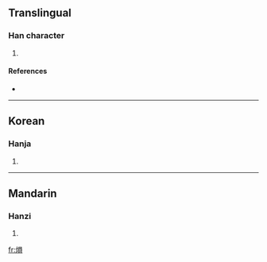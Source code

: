==Translingual==

===Han character===
{{Han char|rn=86|rad=火|as=10|sn=14|four=9688<sub>6</sub>|canj=火口月金 (FRBC)}}

# {{defn|Han|sort=火10}}

====References====
* {{Han ref|kx=0679.090|dkj=19293|dj=1090.310|hdz=32223.070|uh=7189|ud=29065|bh=E2BC|bd=58044}}

----

==Korean==

===Hanja===
{{ko-hanja|hangeul=운|eumhun=|rv=un|mr=un|y=wun}}

# {{defn|Korean|sort=火10}}

----

==Mandarin==

===Hanzi===
{{cmn-hanzi|pin=[[yún]] ([[yun2]])|wg=yün<sup>2</sup>}}

# {{defn|Mandarin|sort=火10}}

[[fr:熉]]